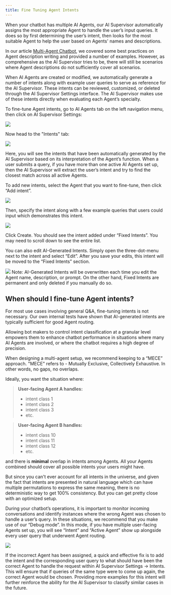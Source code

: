 ```yaml
---
title: Fine Tuning Agent Intents
---
```


When your chatbot has multiple AI Agents, our AI Supervisor automatically
assigns the most appropriate Agent to handle the user’s input queries. It does so by
first determining the user’s intent, then looks for the most
suitable Agent to help the user based on Agents' names and descriptions.

In our article [Multi-Agent Chatbot](multi-agents-chatbot), we covered some best practices on
Agent description writing and provided a number of examples. However, as comprehensive as the
AI Supervisor tries to be, there will still be scenarios where Agent descriptions do not sufficiently
cover all scenarios.

When AI Agents are created or modified, we automatically generate a number of intents along
with example user queries to serve as reference for the AI Supervisor. These intents can be reviewed,
customized, or deleted through the AI Supervisor Settings interface. The AI Supervisor makes use
of these intents directly when evaluating each Agent’s specialty.

To fine-tune Agent intents, go to AI Agents tab on the left navigation menu, then
click on AI Supervisor Settings:

<Frame>
  <img src="/images/fine-tuning-agent-intents-5.png" />
</Frame>

Now head to the "Intents" tab:

<Frame>
  <img src="/images/fine-tuning-agent-intents-6.png" />
</Frame>

Here, you will see the intents that have been automatically generated by the AI Supervisor based on
its interpretation of the Agent’s function. When a user submits a query, if you have more than one active
AI Agents set up, then the AI Supervisor will extract the user’s intent and try to find the closest match
across all active Agents.

To add new intents, select the Agent that you want to fine-tune, then click “Add intent”.

<Frame>
  <img src="/images/fine-tuning-agent-intents-7.png" />
</Frame>

Then, specify the intent along with a few example queries that users could input which demonstrates this intent.

<Frame>
  <img src="/images/fine-tuning-agent-intents-8.png" />
</Frame>

Click Create.
You should see the intent added under “Fixed Intents”. You may need to scroll down to see the entire list.

You can also edit AI-Generated Intents. Simply open the three-dot-menu next to the intent and select “Edit”.
After you save your edits, this intent will be moved to the “Fixed Intents” section.

<Frame>
  <img src="/images/fine-tuning-agent-intents-9.png" />
</Frame>

<Note>
  Note: AI-Generated Intents will be overwritten each time you edit the Agent
  name, description, or prompt. On the other hand, Fixed Intents are permanent
  and only deleted if you manually do so.
</Note>

## When should I fine-tune Agent intents?

For most use cases involving general Q&A, fine-tuning intents is not necessary. Our own internal tests have
shown that AI-generated intents are typically sufficient for good Agent routing.

Allowing bot makers to control intent classification at a granular level empowers them to enhance chatbot performance
in situations where many AI Agents are involved, or where the chatbot requires a high degree of precision.

When designing a multi-agent setup, we recommend keeping to a “MECE” approach.
"MECE" refers to - Mutually Exclusive, Collectively Exhaustive. In other words, no gaps, no overlaps.

Ideally, you want the situation where:

> **User-facing Agent A handles:**
>
> - intent class 1
> - intent class 2
> - intent class 3
> - etc.

> **User-facing Agent B handles:**
>
> - intent class 10
> - intent class 11
> - intent class 12
> - etc.

and there is **minimal** overlap in intents among Agents.
All your Agents combined should cover all possible intents your users might have.

But since you can't ever account for all intents in the universe, and given the fact that intents are
presented in natural language which can have multiple permutations to express the same meaning,
there is no deterministic way to get 100% consistency. But you can get pretty close with an
optimized setup.

During your chatbot’s operations, it is important to monitor incoming conversations and identify instances
where the wrong Agent was chosen to handle a user’s query. In these situations, we recommend that you make
use of our “Debug mode”. In this mode, if you have multiple user-facing Agents set up, you will see “Intent”
and “Active Agent” show up alongside every user query that underwent Agent routing.

<Frame>
  <img src="/images/fine-tuning-agent-intents-10.png" />
</Frame>

If the incorrect Agent has been assigned, a quick and effective fix is to add the intent and the corresponding
user query to what should have been the correct Agent to handle the request within AI Supervisor Settings -> Intents.
This will ensure that if queries of the same type were to come up again, the correct Agent would be chosen.
Providing more examples for this intent will further reinforce the ability for the AI Supervisor to classify
similar cases in the future.

